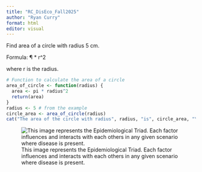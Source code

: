 ---
title: "RC_DisEco_Fall2025"
author: "Ryan Curry"
format: html
editor: visual
---

Find area of a circle with radius 5 cm.

Formula: ¶ \* r\^2

where r is the radius.

```{r}
# Function to calculate the area of a circle
area_of_circle <- function(radius) {
  area <- pi * radius^2
  return(area)
}
radius <- 5 # from the example
circle_area <- area_of_circle(radius)
cat("The area of the circle with radius", radius, "is", circle_area, "\n")
```

![This image represents the Epidemiological Triad. Each factor influences and interacts with each others in any given scenario where disease is present.](images/clipboard-3074607886.png)
